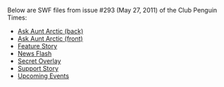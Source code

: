 {{NeedSWFs}}
Below are SWF files from issue #293 (May 27, 2011) of the Club Penguin Times:

*[[Media:News293AskAuntArcticBack.swf|Ask Aunt Arctic (back)]]
*[[Media:News293AskAuntArcticFront.swf|Ask Aunt Arctic (front)]]
*[[Media:News293FeatureStory.swf|Feature Story]]
*[[Media:News293NewsFlash.swf|News Flash]]
*[[Media:News293SecretOverlay.swf|Secret Overlay]]
*[[Media:News293SupportStory.swf|Support Story]]
*[[Media:News293UpcomingEvents.swf|Upcoming Events]]
